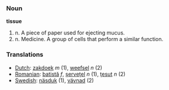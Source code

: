 === Noun ===

'''tissue'''

# n. A piece of paper used for ejecting mucus.
# n. Medicine. A group of cells that perform a similar function.

=== Translations ===
*[[Dutch]]: [[zakdoek]] ''m'' (1), [[weefsel]] ''n'' (2)
*[[Romanian]]: [[batistă]] ''f'', [[şerveţel]] ''n'' (1), [[ţesut]] ''n'' (2)
*[[Swedish]]: [[näsduk]] (1), [[vävnad]] (2)